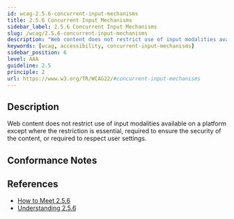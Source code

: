 ```yaml
---
id: wcag-2.5.6-concurrent-input-mechanisms
title: 2.5.6 Concurrent Input Mechanisms
sidebar_label: 2.5.6 Concurrent Input Mechanisms
slug: /wcag/2.5.6-concurrent-input-mechanisms
description: "Web content does not restrict use of input modalities available on a platform except where the restriction is essential, required to ensure the security of the content, or required to respect user settings."
keywords: [wcag, accessibility, concurrent-input-mechanisms]
sidebar_position: 6
level: AAA
guideline: 2.5
principle: 2
url: https://www.w3.org/TR/WCAG22/#concurrent-input-mechanisms
---
```


## Description

Web content does not restrict use of input modalities available on a platform except where the restriction is essential, required to ensure the security of the content, or required to respect user settings.

## Conformance Notes

<Project name="ads"></Project>

<Project name="scix">
  <Support />
</Project>

## References

- [How to Meet 2.5.6](https://www.w3.org/WAI/WCAG22/quickref/#concurrent-input-mechanisms)
- [Understanding 2.5.6](https://www.w3.org/WAI/WCAG22/Understanding/concurrent-input-mechanisms.html)
